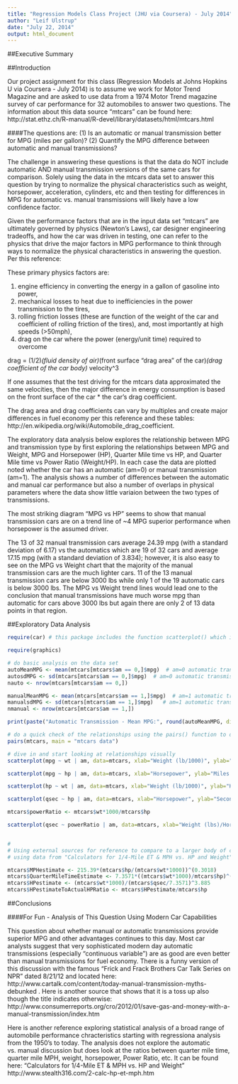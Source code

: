 ```yaml
---
title: "Regression Models Class Project (JHU via Coursera) - July 2014"
author: "Leif Ulstrup"
date: "July 22, 2014"
output: html_document
---
```


##Executive Summary



##Introduction

Our project assignment for this class (Regression Models at Johns Hopkins U via Coursera - July 2014) is to assume we work for Motor Trend Magazine and are asked to use data from a 1974 Motor Trend magazine survey of car performance for 32 automobiles to answer two questions.  The information about this data source "mtcars" can be found here:  http://stat.ethz.ch/R-manual/R-devel/library/datasets/html/mtcars.html

####The questions are:
(1) Is an automatic or manual transmission better for MPG (miles per gallon)?
(2) Quantify the MPG difference between automatic and manual transmissions?

The challenge in answering these questions is that the data do NOT include automatic AND manual transmission versions of the same cars for comparison.  Solely using the data in the mtcars data set to answer this question by trying to normalize the physical characteristics such as weight, horsepower, acceleration, cylinders, etc and then testing for differences in MPG for automatic vs. manual transmissions will likely have a low confidence factor.

Given the performance factors that are in the input data set "mtcars" are ultimately governed by physics (Newton's Laws), car designer engineering tradeoffs, and how the car was driven in testing, one can refer to the physics that drive the major factors in MPG performance to think through ways to normalize the physical characteristics in answering the question.  Per this reference:

These primary physics factors are:

(1) engine efficiency in converting the energy in a gallon of gasoline into power,
(2) mechanical losses to heat due to inefficiencies in the power transmission to the tires,
(3) rolling friction losses (these are function of the weight of the car and coefficient of rolling friction of the tires), and, most importantly at high speeds (>50mph),
(4) drag on the car where the power (energy/unit time) required to overcome 

drag = (1/2)*(fluid density of air)*(front surface "drag area" of the car)*(drag coefficient of the car body)* velocity^3

If one assumes that the test driving for the mtcars data approximated the same velocities, then the major difference in energy consumption is based on the front surface of the car * the car's drag coefficient.

The drag area and drag coefficients can vary by multiples and create major differences in fuel economy per this reference and these tables:  http://en.wikipedia.org/wiki/Automobile_drag_coefficient.

The exploratory data analysis below explores the relationship between MPG and transmission type by first exploring the relationships between MPG and Weight, MPG and Horsepower (HP), Quarter Mile time vs HP, and Quarter Mile time vs Power Ratio (Weight/HP).  In each case the data are plotted noted whether the car has an automatic (am=0) or manual transmission (am=1).  The analysis shows a number of differences between the automatic and manual car performance but also a number of overlaps in physical parameters where the data show little variaion between the two types of transmissions.  

The most striking diagram "MPG vs HP" seems to show that manual transmission cars are on a trend line of ~4 MPG superior performance when horsepower is the assumed driver.

The 13 of 32 manual transmission cars average 24.39 mpg (with a standard deviation of 6.17) vs the automatics which are 19 of 32 cars and average 17.15 mpg (with a standard deviation of 3.834); however, it is also easy to see on the MPG vs Weight chart that the majority of the manual transmission cars are the much lighter cars.  11 of the 13 manual transmission cars are below 3000 lbs while only 1 of the 19 automatic cars is below 3000 lbs.  The MPG vs Weight trend lines would lead one to the conclusion that manual transmissions have much worse mpg than automatic for cars above 3000 lbs but again there are only 2 of 13 data points in that region.



##Exploratory Data Analysis


```r

require(car) # this package includes the function scatterplot() which is useful for the visuals below

require(graphics)

# do basic analysis on the data set
autoMeanMPG <- mean(mtcars[mtcars$am == 0,]$mpg)  # am=0 automatic transmission
autosdMPG <- sd(mtcars[mtcars$am == 0,]$mpg)  # am=0 automatic transmission
nauto <- nrow(mtcars[mtcars$am == 0,])

manualMeanMPG <- mean(mtcars[mtcars$am == 1,]$mpg)  # am=1 automatic transmission
manualsdMPG <- sd(mtcars[mtcars$am == 1,]$mpg)   # am=1 automatic transmission
nmanual <- nrow(mtcars[mtcars$am == 1,])

print(paste("Automatic Transmission - Mean MPG:", round(autoMeanMPG, digits =3)))

# do a quick check of the relationships using the pairs() function to display
pairs(mtcars, main = "mtcars data")

# dive in and start looking at relationships visually
scatterplot(mpg ~ wt | am, data=mtcars, xlab="Weight (lb/1000)", ylab="Miles Per Gallon", main="MPG vs Weight\n 1974 Motor Trend US magazine\n (0: automatic transmission, 1: manual transmission)", labels=row.names(mtcars), legend.coords="topright", smoother=FALSE)

scatterplot(mpg ~ hp | am, data=mtcars, xlab="Horsepower", ylab="Miles Per Gallon", main="MPG vs HP\n 1974 Motor Trend US magazine\n (0: automatic transmission, 1: manual transmission)", labels=row.names(mtcars), legend.coords="topright", smoother=FALSE)

scatterplot(hp ~ wt | am, data=mtcars, xlab="Weight (lb/1000)", ylab="Horsepower", main="HP vs Weight\n 1974 Motor Trend US magazine\n (0: automatic transmission, 1: manual transmission)", labels=row.names(mtcars), legend.coords="topright", smoother=FALSE)

scatterplot(qsec ~ hp | am, data=mtcars, xlab="Horsepower", ylab="Seconds to Quarter Mile", main="Quarter Mile Time vs HP\n 1974 Motor Trend US magazine\n (0: automatic transmission, 1: manual transmission)", labels=row.names(mtcars), legend.coords="topright", smoother=FALSE)

mtcars$powerRatio <- mtcars$wt*1000/mtcars$hp

scatterplot(qsec ~ powerRatio | am, data=mtcars, xlab="Weight (lbs)/Horsepower", ylab="Seconds to Quarter Mile", main="Quarter Mile Time vs Power Ratio\n 1974 Motor Trend US magazine\n (0: automatic transmission, 1: manual transmission)", labels=row.names(mtcars), legend.coords="topright", smoother=TRUE)


#
# Using external sources for reference to compare to a larger body of car performance data
# using data from "Calculators for 1/4-Mile ET & MPH vs. HP and Weight" http://www.stealth316.com/2-calc-hp-et-mph.htm

mtcars$MPHestimate <- 215.39*(mtcars$hp/(mtcars$wt*1000))^(0.3018)
mtcars$QuarterMileTimeEstimate <- 7.3571*((mtcars$wt*1000)/mtcars$hp)^(0.2574)
mtcars$HPestimate <- (mtcars$wt*1000)/(mtcars$qsec/7.3571)^3.885
mtcars$HPestimateToActualHPRatio <- mtcars$HPestimate/mtcars$hp

```

##Conclusions



####For Fun - Analysis of This Question Using Modern Car Capabilities

This question about whether manual or automatic transmissions provide superior MPG and other advantages continues to this day.  Most car analysts suggest that very sophisticated modern day automatic transmissions (especially "continuous variable") are as good are even better than manual transmissions for fuel economy.  There is a funny version of this discussion with the famous "Frick and Frack Brothers Car Talk Series on NPR" dated 8/21/12 and located here: http://www.cartalk.com/content/today-manual-transmission-myths-debunked .  Here is another source that shows that it is a toss up also though the title indicates otherwise:  http://www.consumerreports.org/cro/2012/01/save-gas-and-money-with-a-manual-transmission/index.htm

Here is another reference exploring statistical analysis of a broad range of automobile performance chracteristics starting with regressiona analysis from the 1950's to today.  The analysis does not explore the automatic vs. manual discussion but does look at the ratios between quarter mile time, quarter mile MPH, weight, horsepower, Power Ratio, etc.  It can be found here:  "Calculators for 1/4-Mile ET & MPH vs. HP and Weight" http://www.stealth316.com/2-calc-hp-et-mph.htm